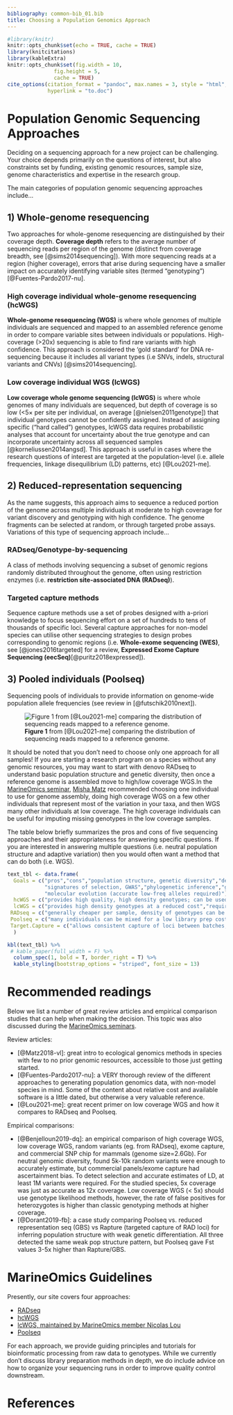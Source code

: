 ```yaml
---
bibliography: common-bib_01.bib
title: Choosing a Population Genomics Approach
---
```


```r
#library(knitr)
knitr::opts_chunk$set(echo = TRUE, cache = TRUE)
library(knitcitations)
library(kableExtra)
knitr::opts_chunk$set(fig.width = 10,
               fig.height = 5,
               cache = TRUE)
cite_options(citation_format = "pandoc", max.names = 3, style = "html",
             hyperlink = "to.doc")
```

# Population Genomic Sequencing Approaches
Deciding on a sequencing approach for a new project can be challenging. Your choice depends primarily on the questions of interest, but also constraints set by funding, existing genomic resources, sample size, genome characteristics and expertise in the research group.

The main categories of population genomic sequencing approaches include...

## 1) Whole-genome resequencing
Two approaches for whole-genome resequencing are distinguished by their coverage depth. **Coverage depth** refers to the average number of sequencing reads per region of the genome (distinct from coverage breadth, see [@sims2014sequencing]). With more sequencing reads at a region (higher coverage), errors that arise during sequencing have a smaller impact on accurately identifying variable sites (termed “genotyping”) [@Fuentes-Pardo2017-nu].

### High coverage individual whole-genome resequencing (hcWGS)  {.unlisted .unnumbered}
**Whole-genome resequencing (WGS)** is where whole genomes of multiple individuals are sequenced and mapped to an assembled reference genome in order to compare variable sites between individuals or populations.
High-coverage (>20x) sequencing is able to find rare variants with high confidence. This approach is considered the 'gold standard' for DNA re-sequencing because it includes all variant types (i.e SNVs, indels, structural variants and CNVs) [@sims2014sequencing].

### Low coverage individual WGS (lcWGS)  {.unlisted .unnumbered}
**Low coverage whole genome sequencing (lcWGS)** is where whole genomes of many individuals are sequenced, but depth of coverage is so low (<5× per site per individual, on average [@nielsen2011genotype]) that individual genotypes cannot be confidently assigned. Instead of assigning specific (“hard called") genotypes, lcWGS data requires probabilistic analyses that account for uncertainty about the true genotype and can incorporate uncertainty across all sequenced samples [@korneliussen2014angsd]. This approach is useful in cases where the research questions of interest are targeted at the population-level (i.e. allele frequencies, linkage disequilibrium (LD) patterns, etc) [@Lou2021-me].

## 2) Reduced-representation sequencing
As the name suggests, this approach aims to sequence a reduced portion of the genome across multiple individuals at moderate to high coverage for variant discovery and genotyping with high confidence. The genome fragments can be selected at random, or through targeted probe assays. Variations of this type of sequencing approach include...

### RADseq/Genotype-by-sequencing  {.unlisted .unnumbered}
A class of methods involving sequencing a subset of genomic regions randomly distributed throughout the genome, often using restriction enzymes (i.e. **restriction site-associated DNA (RADseq)**).

### Targeted capture methods  {.unlisted .unnumbered}
Sequence capture methods use a set of probes designed with a-priori knowledge to focus sequencing effort on a set of hundreds to tens of thousands of specific loci. Several capture approaches for non-model species can utilise other sequencing strategies to design probes corresponding to genomic regions (i.e. **Whole-exome sequencing (WES)**, see [@jones2016targeted] for a review, **Expressed Exome Capture Sequencing (eecSeq)**[@puritz2018expressed]).  

## 3) Pooled individuals (Poolseq)
Sequencing pools of individuals to provide information on genome-wide population allele frequencies (see review in [@futschik2010next]).


![**Figure 1** from [@Lou2021-me] comparing the distribution of sequencing reads mapped to a reference genome.](images/mec16077-fig-0001-m.jpg)



It should be noted that you don’t need to choose only one approach for all samples! If you are starting a research program on a species without any genomic resources, you may want to start with denovo RADseq to understand basic population structure and genetic diversity, then once a reference genome is assembled move to high/low coverage WGS.In the [MarineOmics seminar](https://marineomics.github.io/panels.html), [Misha Matz](https://matzlab.weebly.com/) recommended choosing one individual to use for genome assembly, doing high coverage WGS on a few other individuals that represent most of the variation in your taxa, and then WGS many other individuals at low coverage. The high coverage individuals can be useful for imputing missing genotypes in the low coverage samples.

The table below briefly summarizes the pros and cons of five sequencing approaches and their appropriateness for answering specific questions. If you are interested in answering multiple questions (i.e. neutral population structure and adaptive variation) then you would often want a method that can do both (i.e. WGS).


```r
text_tbl <- data.frame(
  Goals = c("pros","cons","population structure, genetic diversity","demography (mig. rates, pop. size through time)",
            "signatures of selection, GWAS","phylogenetic inference","genetic crosses/mapping panels",
            "molecular evolution (accurate low-freq alleles required)"),
  hcWGS = c("provides high quality, high density genotypes; can be used to improve development of a reference genome","most expensive per sample, requires a reference genome assembly, large computational resources","great, but cheaper methods work almost as well","great if incorporating haplotype-based methods ","great","computationally challenging, but good at all divergence levels ","expensive","best"),
  lcWGS = c("provides high density genotypes at a reduced cost","requires a reference, can produce false (+) heterozygotes, sensitive to batch effects, may be inappropriate to use individual SNP calls for some analyses","good, but limited to popgen analyses based on genotype likelihoods ","good, esp. with some high coverage samples to help with imputation","good","good for tree shapes but not branch lengths, good for extracting organelle sequences and cost-effective primers for species and hybrid ID studies ","great","poor"),
 RADseq = c("generally cheaper per sample, density of genotypes can be tuned to fit question, does not require a reference","only 1-5% of genome covered which limits studies on adaptive variation, de novo assembly can result in paralogs without quality control, can be hard to capture the same loci between batches","great, esp. for many samples","good for methods based on site frequency spectrum (eg moments), but not ideal for methods using extended haplotype or phasing info","hotly debated, but unless your genome is way too big, WGS is the way to go","good at shallow to medium divergence levels, but need to play with filtering parameters ", "great as it allows for many invididuals","poor" ),
 Poolseq = c("many individuals can be mixed for a low library prep cost, only option for some larval studies","need higher sequencing depth so it can be more expensive than RAD (but less than other options), no info on individual genotypes (duh), requires a reference, requires some replicates to account for batch effects","good for methods that only use allele frequencies, won't work for individual based methods (eg Admixture)","active area of method development, but still not common except in cases of multiple temporal samples [@nielsen2020bc] ","good if covering majority of the genome","would work in certain situations","maybe","poor"),
 Target.Capture = c("allows consistent capture of loci between batches, good for sequencing targeted regions across many samples","expensive to start a new project and requires reference of some kind to design baits (unless using method like eecSeq), only gives info on targeted region so can result in ascertainment bias for some analyses","ascertainment bias is likely to skew results, esp. for measures of genetic diversity","likely not appropriate due to ascertainment bias","only works for targeted regions ","an improvement over RAD as there will be less missing data among samples","poor","good if only interested in targeted regions")
  )

kbl(text_tbl) %>%
 # kable_paper(full_width = F) %>%
  column_spec(1, bold = T, border_right = T) %>%
  kable_styling(bootstrap_options = "striped", font_size = 13)

```

# Recommended readings  
Below we list a number of great review articles and empirical comparison studies that can help when making the decision. This topic was also discussed during the [MarineOmics seminars](https://marineomics.github.io/panels.html).  

Review articles:

* [@Matz2018-vl]: great intro to ecological genomics methods in species with few to no prior genomic resources, accessible to those just getting started.  
* [@Fuentes-Pardo2017-nu]: a VERY thorough review of the different approaches to generating population genomics data, with non-model species in mind. Some of the content about relative cost and available software is a little dated, but otherwise a very valuable reference.   
* [@Lou2021-me]: great recent primer on low coverage WGS and how it compares to RADseq and Poolseq.

Empirical comparisons:  

* [@Benjelloun2019-dq]: an empirical comparison of high coverage WGS, low coverage WGS, random variants (eg. from RADseq), exome capture, and commercial SNP chip for mammals (genome size=2.6Gb). For neutral genomic diversity, found 5k-10k random variants were enough to accurately estimate, but commercial panels/exome capture had ascertainment bias. To detect selection and accurate estimates of LD, at least 1M variants were required. For the studied species, 5x coverage was just as accurate as 12x coverage. Low coverage WGS (< 5x) should use genotype likelihood methods, however, the rate of false positives for heterozygotes is higher than classic genotyping methods at higher coverage.
* [@Dorant2019-fb]: a case study comparing Poolseq vs. reduced representation seq (GBS) vs Rapture (targeted capture of RAD loci) for inferring population structure with weak genetic differentiation. All three detected the same weak pop structure pattern, but Poolseq gave Fst values 3-5x higher than Rapture/GBS.     

# MarineOmics Guidelines
Presently, our site covers four approaches:

* [RADseq](RADseq.html)  
* [hcWGS](WGS_intro.html)
* [lcWGS, maintained by MarineOmics member Nicolas Lou](https://github.com/therkildsen-lab/genomic-data-analysis/blob/master/lcwgs_data_analysis.md)
* [Poolseq](poolseq.html)


For each approach, we provide guiding principles and tutorials for bioinformatic processing from raw data to genotypes. While we currently don't discuss library preparation methods in depth, we do include advice on how to organize your sequencing runs in order to improve quality control downstream.  


# References
